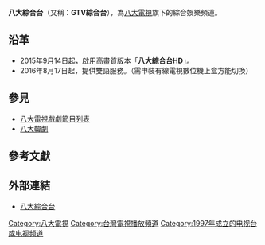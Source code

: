 {{頻道資訊
| 頻道名稱         = 八大綜合台
| 頻道圖片檔案     = GTV Variety logo 2018.png
| 頻道圖片尺寸     = 
| 頻道圖片名稱     = 
| 所屬國家         = {{ROC}}
| 總部所在         = {{flagicon|TWN}} [[台北市|台北市]][[內湖區|內湖區]]瑞光路455號
| 播放地區         = {{TW}}
| 開播日期         = 1997年6月13日（{{age in years and days|1997|6|13|age=no}}）
| 停播日期         = 
| 視頻格式         = [[1080i|1080i]] [[16:9|16:9]]（HD）
| 收視率           = 
| 收視率調查時間   = 
| 收視率資料來源   = 
| 頻道口號         = 
| 擁有者           = [[八大電視|八大電視]]
| 持股者           = 
| 前頻道名稱       = 飛梭休閒台<br/>GTV28
| 被取代名稱       = 八大綜合台
| 集團同類頻道     = [[八大第一台|八大第一台]]、[[八大戲劇台|八大戲劇台]]<br />[[八大娛樂台|八大娛樂台]]、[[八大優頻道|八大優頻道]]
| 頻道官方網站     = http://www.gtv.com.tw/channel.php?channelId=28
| 備註             = 
| 有線電視供應商01 = {{flagicon|TWN}} [[台灣電視台列表|全國有線電視]]
| 有線電視頻道數01 = 28頻道
| 衛星電視供應商01 = {{flagicon|TWN}} [[數碼天空|數碼天空]]
| 衛星電視頻道數01 = 54頻道（A套餐）、53頻道（B、C套餐）
|}}
'''八大綜合台'''（又稱：'''GTV綜合台'''），為[[八大電視|八大電視]]旗下的綜合娛樂頻道。

==沿革==
*2015年9月14日起，啟用高畫質版本「'''八大綜合台HD'''」。
*2016年8月17日起，提供雙語服務。（需申裝有線電視數位機上盒方能切換）

== 參見 ==
* [[八大電視戲劇節目列表|八大電視戲劇節目列表]]
* [[八大韓劇|八大韓劇]]

== 參考文獻 ==
{{Reflist}}

== 外部連結 ==
* [https://www.gtv.com.tw/channel.php?channelId=28 八大綜合台]{{Wayback|url=https://www.gtv.com.tw/channel.php?channelId=28 |date=20200502002756 }}{{zh-tw}}

{{八大電視}}
{{台灣電視頻道}}

[[Category:八大電視|Category:八大電視]]
[[Category:台灣電視播放頻道|Category:台灣電視播放頻道]]
[[Category:1997年成立的电视台或电视频道|Category:1997年成立的电视台或电视频道]]